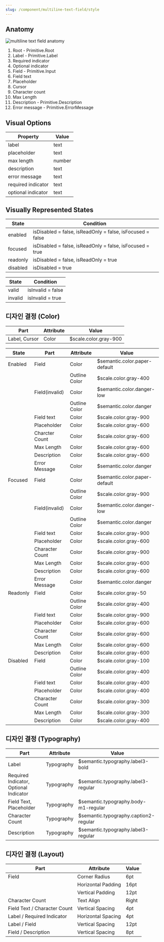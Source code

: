 ```yaml
---
slug: /component/multiline-text-field/style
---
```


## Anatomy

<Anatomy>![multiline text field anatomy](./anatomy.png)</Anatomy>

1. Root - Primitive.Root
2. Label - Primitive.Label
3. Required indicator
4. Optional indicator
5. Field - Primitive.Input
6. Field text
7. Placeholder
8. Cursor
9. Character count
10. Max Length
11. Description - Primitive.Description
12. Error message - Primitive.ErrorMessage

## Visual Options

| Property           | Value  |
| ------------------ | ------ |
| label              | text   |
| placeholder        | text   |
| max length         | number |
| description        | text   |
| error message      | text   |
| required indicator | text   |
| optional indicator | text   |

## Visually Represented States

| State    | Condition                                                 |
| -------- | --------------------------------------------------------- |
| enabled  | isDisabled = false, isReadOnly = false, isFocused = false |
| focused  | isDisabled = false, isReadOnly = false, isFocused = true  |
| readonly | isDisabled = false, isReadOnly = true                     |
| disabled | isDisabled = true                                         |

| State   | Condition         |
| ------- | ----------------- |
| valid   | isInvalid = false |
| invalid | isInvalid = true  |

## 디자인 결정 (Color)

| Part          | Attribute | Value                 |
| ------------- | --------- | --------------------- |
| Label, Cursor | Color     | $scale.color.gray-900 |

| State    | Part            | Attribute     | Value                         |
| -------- | --------------- | ------------- | ----------------------------- |
| Enabled  | Field           | Color         | $semantic.color.paper-default |
|          |                 | Outline Color | $scale.color.gray-400         |
|          | Field(invalid)  | Color         | $semantic.color.danger-low    |
|          |                 | Outline Color | $semantic.color.danger        |
|          | Field text      | Color         | $scale.color.gray-900         |
|          | Placeholder     | Color         | $scale.color.gray-600         |
|          | Charcter Count  | Color         | $scale.color.gray-600         |
|          | Max Length      | Color         | $scale.color.gray-600         |
|          | Description     | Color         | $scale.color.gray-600         |
|          | Error Message   | Color         | $semantic.color.danger        |
| Focused  | Field           | Color         | $semantic.color.paper-default |
|          |                 | Outline Color | $scale.color.gray-900         |
|          | Field(invalid)  | Color         | $semantic.color.danger-low    |
|          |                 | Outline Color | $semantic.color.danger        |
|          | Field text      | Color         | $scale.color.gray-900         |
|          | Placeholder     | Color         | $scale.color.gray-600         |
|          | Character Count | Color         | $scale.color.gray-900         |
|          | Max Length      | Color         | $scale.color.gray-600         |
|          | Description     | Color         | $scale.color.gray-600         |
|          | Error Message   | Color         | $semantic.color.danger        |
| Readonly | Field           | Color         | $scale.color.gray-50          |
|          |                 | Outline Color | $scale.color.gray-400         |
|          | Field text      | Color         | $scale.color.gray-900         |
|          | Placeholder     | Color         | $scale.color.gray-600         |
|          | Character Count | Color         | $scale.color.gray-600         |
|          | Max Length      | Color         | $scale.color.gray-600         |
|          | Description     | Color         | $scale.color.gray-600         |
| Disabled | Field           | Color         | $scale.color.gray-100         |
|          |                 | Outline Color | $scale.color.gray-400         |
|          | Field text      | Color         | $scale.color.gray-400         |
|          | Placeholder     | Color         | $scale.color.gray-400         |
|          | Character Count | Color         | $scale.color.gray-300         |
|          | Max Length      | Color         | $scale.color.gray-300         |
|          | Description     | Color         | $scale.color.gray-400         |

## 디자인 결정 (Typography)

| Part                                   | Attribute  | Value                                 |
| -------------------------------------- | ---------- | ------------------------------------- |
| Label                                  | Typography | $semantic.typography.label3-bold      |
| Required Indicator, Optional Indicator | Typography | $semantic.typography.label3-regular   |
| Field Text, Placeholder                | Typography | $semantic.typography.body-m1-regular  |
| Character Count                        | Typography | $semantic.typography.caption2-regular |
| Description                            | Typography | $semantic.typography.label3-regular   |

## 디자인 결정 (Layout)

| Part                         | Attribute          | Value |
| ---------------------------- | ------------------ | ----- |
| Field                        | Corner Radius      | 6pt   |
|                              | Horizontal Padding | 16pt  |
|                              | Vertical Padding   | 12pt  |
| Character Count              | Text Align         | Right |
| Field Text / Character Count | Vertical Spacing   | 4pt   |
| Label / Required Indicator   | Horizontal Spacing | 4pt   |
| Label / Field                | Vertical Spacing   | 12pt  |
| Field / Description          | Vertical Spacing   | 8pt   |
